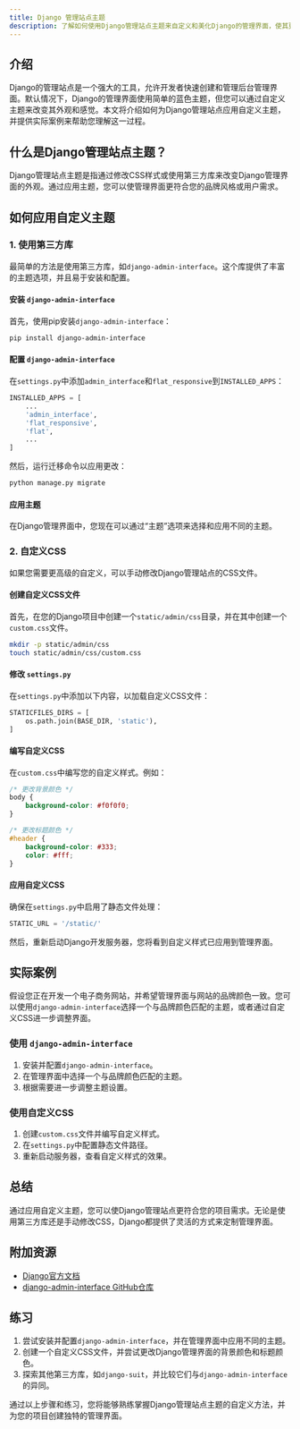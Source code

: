 ```yaml
---
title: Django 管理站点主题
description: 了解如何使用Django管理站点主题来自定义和美化Django的管理界面，使其更符合您的项目需求。
---
```


## 介绍

Django的管理站点是一个强大的工具，允许开发者快速创建和管理后台管理界面。默认情况下，Django的管理界面使用简单的蓝色主题，但您可以通过自定义主题来改变其外观和感觉。本文将介绍如何为Django管理站点应用自定义主题，并提供实际案例来帮助您理解这一过程。

## 什么是Django管理站点主题？

Django管理站点主题是指通过修改CSS样式或使用第三方库来改变Django管理界面的外观。通过应用主题，您可以使管理界面更符合您的品牌风格或用户需求。

## 如何应用自定义主题

### 1. 使用第三方库

最简单的方法是使用第三方库，如`django-admin-interface`。这个库提供了丰富的主题选项，并且易于安装和配置。

#### 安装 `django-admin-interface`

首先，使用pip安装`django-admin-interface`：

```bash
pip install django-admin-interface
```

#### 配置 `django-admin-interface`

在`settings.py`中添加`admin_interface`和`flat_responsive`到`INSTALLED_APPS`：

```python
INSTALLED_APPS = [
    ...
    'admin_interface',
    'flat_responsive',
    'flat',
    ...
]
```

然后，运行迁移命令以应用更改：

```bash
python manage.py migrate
```

#### 应用主题

在Django管理界面中，您现在可以通过“主题”选项来选择和应用不同的主题。

### 2. 自定义CSS

如果您需要更高级的自定义，可以手动修改Django管理站点的CSS文件。

#### 创建自定义CSS文件

首先，在您的Django项目中创建一个`static/admin/css`目录，并在其中创建一个`custom.css`文件。

```bash
mkdir -p static/admin/css
touch static/admin/css/custom.css
```

#### 修改 `settings.py`

在`settings.py`中添加以下内容，以加载自定义CSS文件：

```python
STATICFILES_DIRS = [
    os.path.join(BASE_DIR, 'static'),
]
```

#### 编写自定义CSS

在`custom.css`中编写您的自定义样式。例如：

```css
/* 更改背景颜色 */
body {
    background-color: #f0f0f0;
}

/* 更改标题颜色 */
#header {
    background-color: #333;
    color: #fff;
}
```

#### 应用自定义CSS

确保在`settings.py`中启用了静态文件处理：

```python
STATIC_URL = '/static/'
```

然后，重新启动Django开发服务器，您将看到自定义样式已应用到管理界面。

## 实际案例

假设您正在开发一个电子商务网站，并希望管理界面与网站的品牌颜色一致。您可以使用`django-admin-interface`选择一个与品牌颜色匹配的主题，或者通过自定义CSS进一步调整界面。

### 使用 `django-admin-interface`

1. 安装并配置`django-admin-interface`。
2. 在管理界面中选择一个与品牌颜色匹配的主题。
3. 根据需要进一步调整主题设置。

### 使用自定义CSS

1. 创建`custom.css`文件并编写自定义样式。
2. 在`settings.py`中配置静态文件路径。
3. 重新启动服务器，查看自定义样式的效果。

## 总结

通过应用自定义主题，您可以使Django管理站点更符合您的项目需求。无论是使用第三方库还是手动修改CSS，Django都提供了灵活的方式来定制管理界面。

## 附加资源

- [Django官方文档](https://docs.djangoproject.com/)
- [django-admin-interface GitHub仓库](https://github.com/fabiocaccamo/django-admin-interface)

## 练习

1. 尝试安装并配置`django-admin-interface`，并在管理界面中应用不同的主题。
2. 创建一个自定义CSS文件，并尝试更改Django管理界面的背景颜色和标题颜色。
3. 探索其他第三方库，如`django-suit`，并比较它们与`django-admin-interface`的异同。

通过以上步骤和练习，您将能够熟练掌握Django管理站点主题的自定义方法，并为您的项目创建独特的管理界面。
